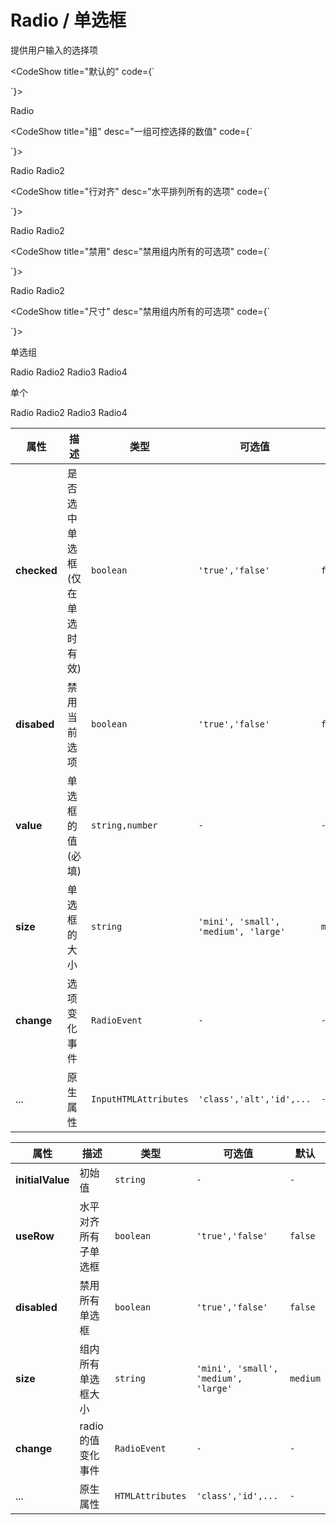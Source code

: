 
# Radio / 单选框

提供用户输入的选择项

<CodeShow title="默认的" code={`<template>
 <div>
   <fect-radio value="1">Radio</fect-radio>
 </div>
</template>
 
<script>
   
 
}
 
</script>
`}>
 <div>
    <fect-radio value="1">Radio</fect-radio>
 </div>
</CodeShow>

<CodeShow title="组" desc="一组可控选择的数值" code={`<template>
 <div>
   <fect-radioGroup>
     <fect-radio value="1">Radio</fect-radio>
     <fect-radio value="2">Radio2</fect-radio>
   </fect-radioGroup>
 </div>
</template>
 
<script>
   
 
}
 
</script>
`}>
 <div>
   <fect-radioGroup>
     <fect-radio value="1">Radio</fect-radio>
     <fect-radio value="2">Radio2</fect-radio>
   </fect-radioGroup>
 </div>
</CodeShow>

<CodeShow title="行对齐" desc="水平排列所有的选项" code={`<template>
 <div>
   <fect-radioGroup useRow>
     <fect-radio value="1">Radio</fect-radio>
     <fect-radio value="2">Radio2</fect-radio>
   </fect-radioGroup>
 </div>
</template>
 
<script>
   
 
}
 
</script>
`}>
 <div>
   <fect-radioGroup useRow>
     <fect-radio value="1">Radio</fect-radio>
     <fect-radio value="2">Radio2</fect-radio>
   </fect-radioGroup>
 </div>
</CodeShow>

<CodeShow title="禁用" desc="禁用组内所有的可选项" code={`<template>
 <div>
   <fect-radioGroup useRow disabled>
     <fect-radio value="1">Radio</fect-radio>
     <fect-radio value="2" checked>Radio2</fect-radio>
   </fect-radioGroup>
 </div>
</template>
 
<script>
   
 
}
 
</script>
`}>
 <div>
   <fect-radioGroup useRow disabled>
     <fect-radio value="1">Radio</fect-radio>
     <fect-radio value="2" checked>Radio2</fect-radio>
   </fect-radioGroup>
 </div>
</CodeShow>

<CodeShow title="尺寸" desc="禁用组内所有的可选项" code={`<template>
 <div>
   <p>单选组</p>
   <fect-radioGroup size="mini">
     <fect-radio value="1" size="mini">Radio</fect-radio>
     <fect-radio value="2" checked >Radio2</fect-radio>
     <fect-radio value="3" >Radio3</fect-radio>
     <fect-radio value="4"  >Radio4</fect-radio>
   </fect-radioGroup>
  
   <p>单个</p>
   <fect-radio value="1" size="mini">Radio</fect-radio>
     <fect-radio value="2"size="small">Radio2</fect-radio>
     <fect-radio value="3"  size="medium">Radio3</fect-radio>
   <fect-radio value="4"  size="large">Radio4</fect-radio>
 </div>
</template>
 
<script>
   
 
}
 
</script>
`}>
 <div>
    <p>单选组</p>
   <fect-radioGroup size="mini">
     <fect-radio value="1" size="mini">Radio</fect-radio>
     <fect-radio value="2" checked >Radio2</fect-radio>
     <fect-radio value="3" >Radio3</fect-radio>
     <fect-radio value="4"  >Radio4</fect-radio>
   </fect-radioGroup>
  
   <p>单个</p>
   <fect-radio value="1" size="mini">Radio</fect-radio>
     <fect-radio value="2"size="small">Radio2</fect-radio>
     <fect-radio value="3"  size="medium">Radio3</fect-radio>
   <fect-radio value="4"  size="large">Radio4</fect-radio>
 </div>
</CodeShow>

<fect-Attributes>

<fect-AttributesTitle title="Radio Props" />

| 属性        | 描述                           | 类型                  | 可选值                               | 默认     |
| ----------- | ------------------------------ | --------------------- | ------------------------------------ | -------- |
| **checked** | 是否选中单选框(仅在单选时有效) | `boolean`             | `'true','false'`                     | `false`  |
| **disabed** | 禁用当前选项                   | `boolean`             | `'true','false'`                     | `false`  |
| **value**   | 单选框的值(必填)               | `string,number`       | `-`                                  | `-`      |
| **size**    | 单选框的大小                   | `string`              | `'mini', 'small', 'medium', 'large'` | `medium` |
| **change**  | 选项变化事件                   | `RadioEvent`          | `-`                                  | `-`      |
| ...         | 原生属性                       | `InputHTMLAttributes` | `'class','alt','id',...`             | `-`      |

</fect-Attributes>

<fect-Attributes>
  
<fect-AttributesTitle title="RadioGroup Props" />

| 属性             | 描述                 | 类型             | 可选值                               | 默认     |
| ---------------- | -------------------- | ---------------- | ------------------------------------ | -------- |
| **initialValue** | 初始值               | `string`         | `-`                                  | `-`      |
| **useRow**       | 水平对齐所有子单选框 | `boolean`        | `'true','false'`                     | `false`  |
| **disabled**     | 禁用所有单选框       | `boolean`        | `'true','false'`                     | `false`  |
| **size**         | 组内所有单选框大小   | `string`         | `'mini', 'small', 'medium', 'large'` | `medium` |
| **change**       | radio 的值变化事件   | `RadioEvent`     | `-`                                  | `-`      |
| ...              | 原生属性             | `HTMLAttributes` | `'class','id',...`                   | `-`      |

</fect-Attributes>